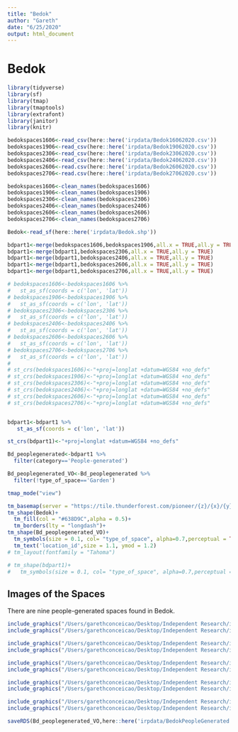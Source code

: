 ```yaml
---
title: "Bedok"
author: "Gareth"
date: "6/25/2020"
output: html_document
---
```


# Bedok


```r
library(tidyverse)
library(sf)
library(tmap)
library(tmaptools)
library(extrafont)
library(janitor)
library(knitr)
```


```r
bedokspaces1606<-read_csv(here::here('irpdata/Bedok16062020.csv'))
bedokspaces1906<-read_csv(here::here('irpdata/Bedok19062020.csv'))
bedokspaces2306<-read_csv(here::here('irpdata/Bedok23062020.csv'))
bedokspaces2406<-read_csv(here::here('irpdata/Bedok24062020.csv'))
bedokspaces2606<-read.csv(here::here('irpdata/Bedok26062020.csv'))
bedokspaces2706<-read.csv(here::here('irpdata/Bedok27062020.csv'))

bedokspaces1606<-clean_names(bedokspaces1606)
bedokspaces1906<-clean_names(bedokspaces1906)
bedokspaces2306<-clean_names(bedokspaces2306)
bedokspaces2406<-clean_names(bedokspaces2406)
bedokspaces2606<-clean_names(bedokspaces2606)
bedokspaces2706<-clean_names(bedokspaces2706)

Bedok<-read_sf(here::here('irpdata/Bedok.shp'))
```


```r
bdpart1<-merge(bedokspaces1606,bedokspaces1906,all.x = TRUE,all.y = TRUE) 
bdpart1<-merge(bdpart1,bedokspaces2306,all.x = TRUE,all.y = TRUE)
bdpart1<-merge(bdpart1,bedokspaces2406,all.x = TRUE,all.y = TRUE)
bdpart1<-merge(bdpart1,bedokspaces2606,all.x = TRUE,all.y = TRUE)
bdpart1<-merge(bdpart1,bedokspaces2706,all.x = TRUE,all.y = TRUE)
```

```r
# bedokspaces1606<-bedokspaces1606 %>% 
#   st_as_sf(coords = c('lon', 'lat'))
# bedokspaces1906<-bedokspaces1906 %>% 
#   st_as_sf(coords = c('lon', 'lat'))
# bedokspaces2306<-bedokspaces2306 %>% 
#   st_as_sf(coords = c('lon', 'lat'))
# bedokspaces2406<-bedokspaces2406 %>% 
#   st_as_sf(coords = c('lon', 'lat'))
# bedokspaces2606<-bedokspaces2606 %>% 
#   st_as_sf(coords = c('lon', 'lat'))
# bedokspaces2706<-bedokspaces2706 %>% 
#   st_as_sf(coords = c('lon', 'lat'))
# 
# st_crs(bedokspaces1606)<-"+proj=longlat +datum=WGS84 +no_defs"
# st_crs(bedokspaces1906)<-"+proj=longlat +datum=WGS84 +no_defs"
# st_crs(bedokspaces2306)<-"+proj=longlat +datum=WGS84 +no_defs"
# st_crs(bedokspaces2406)<-"+proj=longlat +datum=WGS84 +no_defs"
# st_crs(bedokspaces2606)<-"+proj=longlat +datum=WGS84 +no_defs"
# st_crs(bedokspaces2706)<-"+proj=longlat +datum=WGS84 +no_defs"


bdpart1<-bdpart1 %>% 
   st_as_sf(coords = c('lon', 'lat'))

st_crs(bdpart1)<-"+proj=longlat +datum=WGS84 +no_defs"
```

```r
Bd_peoplegenerated<-bdpart1 %>% 
  filter(category=='People-generated')

Bd_peoplegenerated_VO<-Bd_peoplegenerated %>% 
  filter(!type_of_space=='Garden')
```


```r
tmap_mode("view")

tm_basemap(server = "https://tile.thunderforest.com/pioneer/{z}/{x}/{y}.png?apikey=89fe1df0537e47e7b7142d4c505fc868")+
tm_shape(Bedok)+
  tm_fill(col = "#638D9C",alpha = 0.5)+
  tm_borders(lty = "longdash")+
tm_shape(Bd_peoplegenerated_VO)+
  tm_symbols(size = 0.1, col= "type_of_space", alpha=0.7,perceptual = TRUE,scale = 3,palette = "Set1",n=2, title.col = "Type of Space")+
  tm_text('location_id',size = 1.1, ymod = 1.2)
# tm_layout(fontfamily = "Tahoma")

# tm_shape(bdpart1)+
#   tm_symbols(size = 0.1, col= "type_of_space", alpha=0.7,perceptual = TRUE,scale = 3,palette = "Accent",n=2, title.col = "Type of Space")
```

## Images of the Spaces

There are nine people-generated spaces found in Bedok. 


```r
include_graphics("/Users/garethconceicao/Desktop/Independent Research/irp/irp/irpdata/Bedok People Generated/BD_O_01.jpg",dpi = 72)
include_graphics("/Users/garethconceicao/Desktop/Independent Research/irp/irp/irpdata/Bedok People Generated/BD_O_02.jpg",dpi = 72)
```


```r
include_graphics("/Users/garethconceicao/Desktop/Independent Research/irp/irp/irpdata/Bedok People Generated/BD_O_06.jpg",dpi = 72)
include_graphics("/Users/garethconceicao/Desktop/Independent Research/irp/irp/irpdata/Bedok People Generated/BD_O_07.jpg",dpi = 72)
```


```r
include_graphics("/Users/garethconceicao/Desktop/Independent Research/irp/irp/irpdata/Bedok People Generated/BD_O_03.jpg",dpi = 72)
include_graphics("/Users/garethconceicao/Desktop/Independent Research/irp/irp/irpdata/Bedok People Generated/BD_O_04.jpg",dpi = 72)
```


```r
include_graphics("/Users/garethconceicao/Desktop/Independent Research/irp/irp/irpdata/Bedok People Generated/BD_O_05.jpg",dpi = 72)
include_graphics("/Users/garethconceicao/Desktop/Independent Research/irp/irp/irpdata/Bedok People Generated/BD_O_08.jpg",dpi = 72)
```

```r
include_graphics("/Users/garethconceicao/Desktop/Independent Research/irp/irp/irpdata/Bedok People Generated/BD_V_03.jpg",dpi = 72)
include_graphics("/Users/garethconceicao/Desktop/Independent Research/irp/irp/irpdata/Bedok People Generated/BD_V_09.jpg",dpi = 72)
```


```r
saveRDS(Bd_peoplegenerated_VO,here::here('irpdata/BedokPeopleGenerated.rds'))
```


